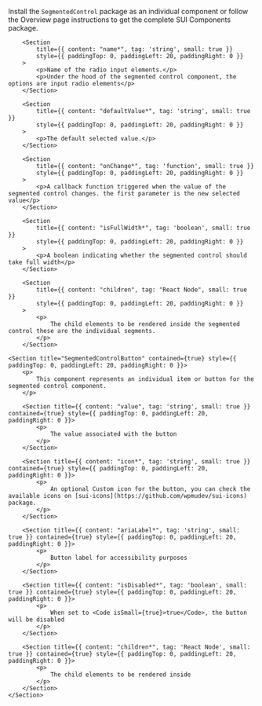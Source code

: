
<Section
	title="Installation"
	contained={true}
	style={{ paddingTop: 20, paddingBottom: 0 }}
>
	<p>
		Install the <Code small={true}>SegmentedControl</Code> package as an
		individual component or follow the Overview page instructions to get the
		complete SUI Components package.
	</p>
</Section>

<Section title="Props" border={true}>

    	<Section
    		title={{ content: "name*", tag: 'string', small: true }}
    		style={{ paddingTop: 0, paddingLeft: 20, paddingRight: 0 }}
    	>
    		<p>Name of the radio input elements.</p>
    		<p>Under the hood of the segmented control component, the options are input radio elements</p>
    	</Section>

    	<Section
    		title={{ content: "defaultValue*", tag: 'string', small: true }}
    		style={{ paddingTop: 0, paddingLeft: 20, paddingRight: 0 }}
    	>
    		<p>The default selected value.</p>
    	</Section>

    	<Section
    		title={{ content: "onChange*", tag: 'function', small: true }}
    		style={{ paddingTop: 0, paddingLeft: 20, paddingRight: 0 }}
    	>
    		<p>A callback function triggered when the value of the segmented control changes. the first parameter is the new selected value</p>
    	</Section>

    	<Section
    		title={{ content: "isFullWidth*", tag: 'boolean', small: true }}
    		style={{ paddingTop: 0, paddingLeft: 20, paddingRight: 0 }}
    	>
    		<p>A boolean indicating whether the segmented control should take full width</p>
    	</Section>

    	<Section
    		title={{ content: "children", tag: "React Node", small: true }}
    		style={{ paddingTop: 0, paddingLeft: 20, paddingRight: 0 }}
    	>
    		<p>
    			The child elements to be rendered inside the segmented control these are the individual segments.
    		</p>
    	</Section>

</Section>

<Section
	title="Sub Components"
	contained={true}
	style={{ paddingTop: 30, paddingBottom: 0 }}
>

    <Section title="SegmentedControlButton" contained={true} style={{ paddingTop: 0, paddingLeft: 20, paddingRight: 0 }}>
    	<p>
    		This component represents an individual item or button for the segmented control component.
    	</p>

    	<Section title={{ content: "value", tag: 'string', small: true }} contained={true} style={{ paddingTop: 0, paddingLeft: 20, paddingRight: 0 }}>
    		<p>
    			The value associated with the button
    		</p>
    	</Section>

    	<Section title={{ content: "icon*", tag: 'string', small: true }} contained={true} style={{ paddingTop: 0, paddingLeft: 20, paddingRight: 0 }}>
    		<p>
    			An optional Custom icon for the button, you can check the available icons on [sui-icons](https://github.com/wpmudev/sui-icons) package.
    		</p>
    	</Section>

    	<Section title={{ content: "ariaLabel*", tag: 'string', small: true }} contained={true} style={{ paddingTop: 0, paddingLeft: 20, paddingRight: 0 }}>
    		<p>
    			Button label for accessibility purposes
    		</p>
    	</Section>

    	<Section title={{ content: "isDisabled*", tag: 'boolean', small: true }} contained={true} style={{ paddingTop: 0, paddingLeft: 20, paddingRight: 0 }}>
    		<p>
    			When set to <Code isSmall={true}>true</Code>, the button will be disabled
    		</p>
    	</Section>

    	<Section title={{ content: "children*", tag: 'React Node', small: true }} contained={true} style={{ paddingTop: 0, paddingLeft: 20, paddingRight: 0 }}>
    		<p>
    			The child elements to be rendered inside
    		</p>
    	</Section>
    </Section>

</Section>
